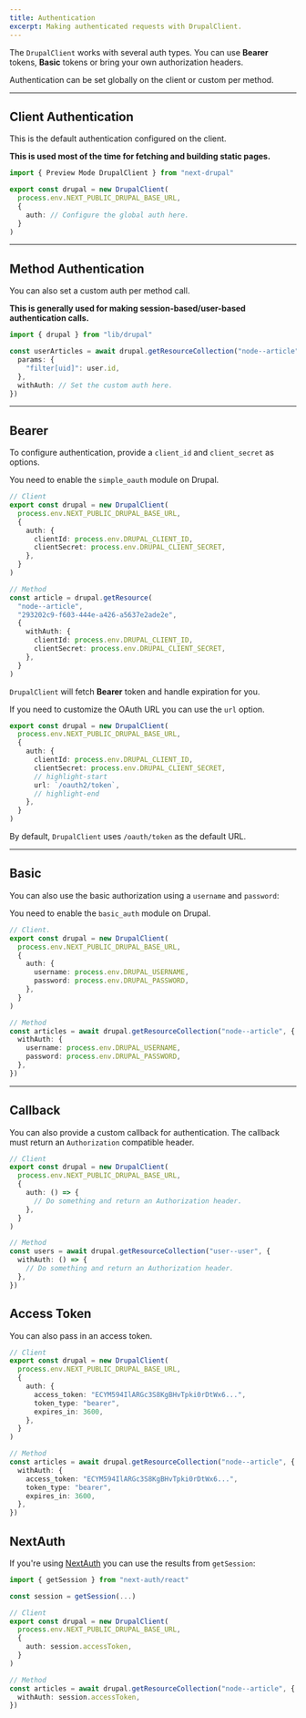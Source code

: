 ```yaml
---
title: Authentication
excerpt: Making authenticated requests with DrupalClient.
---
```


The `DrupalClient` works with several auth types. You can use **Bearer** tokens, **Basic** tokens or bring your own authorization headers.

Authentication can be set globally on the client or custom per method.

---

## Client Authentication

This is the default authentication configured on the client.

**This is used most of the time for fetching and building static pages.**

```ts title=lib/drupal.ts
import { Preview Mode DrupalClient } from "next-drupal"

export const drupal = new DrupalClient(
  process.env.NEXT_PUBLIC_DRUPAL_BASE_URL,
  {
    auth: // Configure the global auth here.
  }
)
```

---

## Method Authentication

You can also set a custom auth per method call.

**This is generally used for making session-based/user-based authentication calls.**

```ts
import { drupal } from "lib/drupal"

const userArticles = await drupal.getResourceCollection("node--article", {
  params: {
    "filter[uid]": user.id,
  },
  withAuth: // Set the custom auth here.
})
```

---

## Bearer

To configure authentication, provide a `client_id` and `client_secret` as options.

<Callout icon="⚠️">

You need to enable the `simple_oauth` module on Drupal.

</Callout>

```ts title=lib/drupal.ts
// Client
export const drupal = new DrupalClient(
  process.env.NEXT_PUBLIC_DRUPAL_BASE_URL,
  {
    auth: {
      clientId: process.env.DRUPAL_CLIENT_ID,
      clientSecret: process.env.DRUPAL_CLIENT_SECRET,
    },
  }
)

// Method
const article = drupal.getResource(
  "node--article",
  "293202c9-f603-444e-a426-a5637e2ade2e",
  {
    withAuth: {
      clientId: process.env.DRUPAL_CLIENT_ID,
      clientSecret: process.env.DRUPAL_CLIENT_SECRET,
    },
  }
)
```

`DrupalClient` will fetch **Bearer** token and handle expiration for you.

If you need to customize the OAuth URL you can use the `url` option.

```ts title=lib/drupal.ts
export const drupal = new DrupalClient(
  process.env.NEXT_PUBLIC_DRUPAL_BASE_URL,
  {
    auth: {
      clientId: process.env.DRUPAL_CLIENT_ID,
      clientSecret: process.env.DRUPAL_CLIENT_SECRET,
      // highlight-start
      url: `/oauth2/token`,
      // highlight-end
    },
  }
)
```

By default, `DrupalClient` uses `/oauth/token` as the default URL.

---

## Basic

You can also use the basic authorization using a `username` and `password`:

<Callout icon="⚠️">

You need to enable the `basic_auth` module on Drupal.

</Callout>

```ts
// Client.
export const drupal = new DrupalClient(
  process.env.NEXT_PUBLIC_DRUPAL_BASE_URL,
  {
    auth: {
      username: process.env.DRUPAL_USERNAME,
      password: process.env.DRUPAL_PASSWORD,
    },
  }
)

// Method
const articles = await drupal.getResourceCollection("node--article", {
  withAuth: {
    username: process.env.DRUPAL_USERNAME,
    password: process.env.DRUPAL_PASSWORD,
  },
})
```

---

## Callback

You can also provide a custom callback for authentication. The callback must return an `Authorization` compatible header.

```ts
// Client
export const drupal = new DrupalClient(
  process.env.NEXT_PUBLIC_DRUPAL_BASE_URL,
  {
    auth: () => {
      // Do something and return an Authorization header.
    },
  }
)

// Method
const users = await drupal.getResourceCollection("user--user", {
  withAuth: () => {
    // Do something and return an Authorization header.
  },
})
```

## Access Token

You can also pass in an access token.

```ts
// Client
export const drupal = new DrupalClient(
  process.env.NEXT_PUBLIC_DRUPAL_BASE_URL,
  {
    auth: {
      access_token: "ECYM594IlARGc3S8KgBHvTpki0rDtWx6...",
      token_type: "bearer",
      expires_in: 3600,
    },
  }
)

// Method
const articles = await drupal.getResourceCollection("node--article", {
  withAuth: {
    access_token: "ECYM594IlARGc3S8KgBHvTpki0rDtWx6...",
    token_type: "bearer",
    expires_in: 3600,
  },
})
```

## NextAuth

If you're using [NextAuth](https://next-auth.js.org) you can use the results from `getSession`:

```ts
import { getSession } from "next-auth/react"

const session = getSession(...)

// Client
export const drupal = new DrupalClient(
  process.env.NEXT_PUBLIC_DRUPAL_BASE_URL,
  {
    auth: session.accessToken,
  }
)

// Method
const articles = await drupal.getResourceCollection("node--article", {
  withAuth: session.accessToken,
})
```
